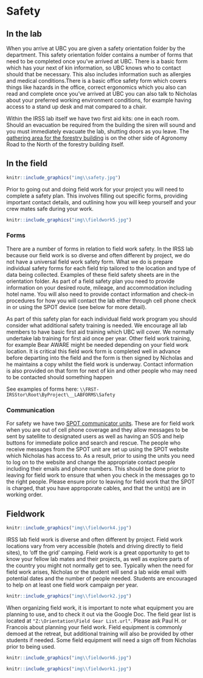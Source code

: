 # Safety {-#safety}

## In the lab {-#labsafety}

When you arrive at UBC you are given a safety orientation folder by the department. This  safety orientation folder contains a number of forms that need to be completed once you've arrived at UBC. There is a basic form which has your next of kin information, so UBC knows who to contact should that be necessary. This  also includes information such as allergies and medical conditions.There  is a basic office safety form which covers things like hazards in the office, correct ergonomics which  you also can read and complete once you've arrived at UBC you can also talk to Nicholas about your preferred working environment conditions, for example having access to a stand up desk and mat compared to a chair.

Within the IRSS lab itself we have two first aid kits: one in each room. Should an evacuation be required from the building the siren will sound and you must immediately evacuate the lab, shutting doors as you leave. The [gathering area for the forestry building](https://goo.gl/maps/SdDQTUNoT2ibtxkE8) is on the other side of Agronomy Road to the North of the forestry building itself.

## In the field {-#fieldsafety}

```r
knitr::include_graphics("img\\safety.jpg")
```

Prior to going out and doing field work for your project you will need to complete a safety plan. This involves filling out specific forms, providing important contact details, and outlining how you will keep yourself and your crew mates safe during your work.

```r
knitr::include_graphics("img\\fieldwork5.jpg")
```

### Forms {-#safetyforms}
There are a number of forms in relation to field work safety. In the IRSS lab because our field work is so diverse and often different by project, we do not have a universal field work safety form. What we do is prepare individual safety forms for each field trip tailored to the location and type of data being collected. Examples of these field safety sheets are in the orientation folder. As part of a field safety plan you need to provide information on your desired route, mileage, and accommodation including hotel name. You will also need to provide contact information and check-in procedures for how you will contact the lab either through cell phone check in or using the SPOT device (see below for more detail).

As part of this safety plan for each individual field work program you should consider what additional safety training is needed. We encourage all lab members to have basic first aid training which UBC will cover. We normally undertake lab training for first aid once per year. Other field work training, for example Bear AWARE might be needed depending on your field work location. It is critical this field work form is completed well in advance before departing into the field and the form is then signed by Nicholas and he maintains a copy whilst the field work is underway. Contact information is also provided on that form for next of kin and other people who may need to be contacted should something happen 

See examples of forms here:
`\\FRST-IRSStor\Root\ByProject\__LABFORMS\Safety`

### Communication {-#safetycomms}

For safety we have two [SPOT communicator units](https://www.findmespot.com/en-us/). These are for field work when you are out of cell phone coverage and they allow messages to be sent by satellite to designated users as well as having an SOS and help buttons for immediate police and search and rescue. The people who receive messages from the SPOT unit are set up using the SPOT website which Nicholas has access to. As a result, prior to using the units you need to log on to the website and change the appropriate contact people including their emails and phone numbers. This should be done prior to leaving for field work to ensure that when you check in the messages go to the right people. Please ensure prior to leaving for field work that the SPOT is charged, that you have approporate cables, and that the unit(s) are in working order.

## Fieldwork {-#fieldwork}

```r
knitr::include_graphics("img\\fieldwork4.jpg")
```

IRSS lab field work is diverse and often different by project. Field work locations vary from very accessible (hotels and driving directly to field sites), to ‘off the grid’ camping. Field work is a great opportunity to get to know your fellow lab mates and their projects, as well as explore parts of the country you might not normally get to see. Typically when the need for field work arises, Nicholas or the student will send a lab wide email with potential dates and the number of people needed. Students are encouraged to help on at least one field work campaign per year.

```r
knitr::include_graphics("img\\fieldwork2.jpg")
```

When organizing field work, it is important to note what equipment you are planning to use, and to check it out via the Google Doc. The field gear list is located at `"Z:\Orientation\Field Gear List.url"`. Please ask Paul H. or Francois about planning your field work. Field equipment is commonly demoed at the retreat, but additional training will also be provided by other students if needed. Some field equipment will need a sign off from Nicholas prior to being used.

```r
knitr::include_graphics("img\\fieldwork6.jpg")
```

```r
knitr::include_graphics("img\\fieldwork1.jpg")
```

